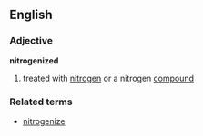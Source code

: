 ==English==
===Adjective===
'''nitrogenized'''
# treated with [[nitrogen]] or a nitrogen [[compound]]
===Related terms===
*[[nitrogenize]]